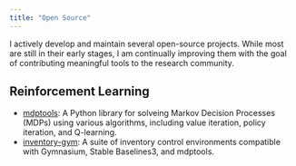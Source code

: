 ```yaml
---
title: "Open Source"
---
```


I actively develop and maintain several open-source projects. While most are still in their early stages, I am continually improving them with the goal of contributing meaningful tools to the research community.

## Reinforcement Learning

- [mdptools](https://github.com/zi-ang-liu/mdptools): A Python library for solveing Markov Decision Processes (MDPs) using various algorithms, including value iteration, policy iteration, and Q-learning.
- [inventory-gym](https://github.com/zi-ang-liu/inventory-gym): A suite of inventory control environments compatible with Gymnasium, Stable Baselines3, and mdptools.